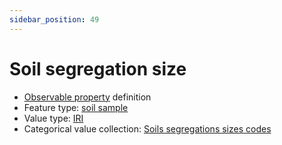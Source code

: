 ```yaml
---
sidebar_position: 49
---
```



# Soil segregation size

- [Observable property](/viewers/dawe-vocabs?uri=https://linked.data.gov.au/def/nrm/958da592-ff9b-4110-92f1-c82fe0472de1) definition
- Feature type: [soil sample](http://linked.data.gov.au/def/tern-cv/06461021-a6c2-4175-9651-23653c2b9116)
- Value type: [IRI](https://w3id.org/tern/ontologies/tern/IRI)
- Categorical value collection: [Soils segregations sizes codes](/viewers/dawe-vocabs?uri=https://linked.data.gov.au/def/nrm/f795d7e8-1bc9-4efa-98b7-e19717c66282)

<Example
  protocolModule="soil-pit-characterization"
  observableProperty="https://linked.data.gov.au/def/nrm/958da592-ff9b-4110-92f1-c82fe0472de1"
/>
